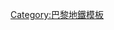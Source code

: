 {{Navbox
| name = 巴黎地铁2号线
| title = [[巴黎地铁2号线|<span style='color: white;'>巴黎地铁2号线</span>]]
| titlestyle = background:#0b4a9e; color:white;
| image = [[File:Metro-M.svg|30px]][[File:Paris Metro 2.svg|30px]]
| list1 = [[王妃门站|王妃门]] - [[维克多·雨果站|维克多·雨果]] - [[夏爾·戴高樂-星形站|夏爾·戴高樂-星形]] - [[双三点站|双三点]] - [[庫爾塞勒站|庫爾塞勒]] - [[蒙梭站|蒙梭]] - [[维利耶站|维利耶]] - [[罗马站 (巴黎地铁)|罗马]] - [[克利希广场站|克利希广场]] - [[白色站|白色]] - [[毕嘉乐站|毕嘉乐]] - [[安特卫普站 (巴黎地铁)|安特卫普]] - [[巴贝斯-洛舒雅站|巴贝斯-洛舒雅]] - [[小教堂站|小教堂]] - [[斯大林格勒站|斯大林格勒]] - [[饶勒斯站|饶勒斯]] - [[法比安上校站|法比安上校]] - [[美丽城站|美丽城]] - [[皇冠站|皇冠]] - [[美尼尔蒙东站|美尼尔蒙东]] - [[拉雪兹神父站|拉雪兹神父]] - [[腓力二世站|腓力二世]] - [[大仲马站|大仲马]] - [[阿弗朗站|阿弗朗]] - [[民族站 (巴黎地铁)|民族]]
}}
<noinclude>[[Category:巴黎地鐵模板]]</noinclude>